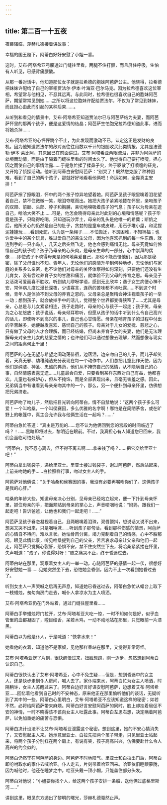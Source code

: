 ```yaml
---
---
---
```

title: 第二百一十五夜
---






夜幕降临，莎赫札德接着讲故事：





幸福的国王陛下，阿蒂白好好安慰了小姐一番。

这时，艾布·阿塔希亚弓腰透过门缝往里看，两腿不住打颤，而且屏住呼吸，生怕有人听见，已感背痛腰酸。

从那一番对话中，他知道那位女子就是拉希德的胞妹阿芭萨公主。他晓得，拉希德把妹妹许配给了自己的宰相贾法尔·伊本·叶海亚·巴尔马克。因为拉希德喜欢这位宰相，希望常与他相见，不忍其远离。与此同时，拉希德也很喜欢自己的胞妹阿芭萨，期望常常见到她……之所以将这位胞妹许配给贾法尔，不仅为了常见到妹妹，而且担心由此而引起的某种后果……。

从听到和看见的情景中，艾布·阿塔希亚知道贾法尔已与阿芭萨结为夫妻，而阿芭萨怀里的那两个孩子，便是这爱情的结晶；阿芭萨生怕胞兄拉希德知道此事，进而将她杀掉……

艾布·阿塔希亚的心怦怦跳个不止，为此发现而激动不已，认定这正是发财的良机。因为他知道贾法尔的敌对派往往用数以千计的银圆收买此类情报，尤其是法德勒·伊本·莱比阿，其原因已在前面讲过。艾布·阿塔希亚两眼流泪，并非为阿芭萨的处境而动情，而是由于隔着门缝往里看的时间太久了。他觉得自己要打喷嚏，担心因之而使自己的事情泄露……于是急忙揉了揉鼻子尖，终于驱散了打喷嚏的征兆，又开始了侦探活动。他听到阿蒂白安慰阿芭萨：“别哭了！既然您克服了种种困难，看到了自己的两个孩子，那就好好地看看他俩吧！命运如何，全靠真主安排！”

阿芭萨擦了擦眼泪，怀中的两个孩子惊异地望着她。阿芭萨见孩子眼里噙着泪花望着自己，禁不住微微一笑，眼泪夺眶而出。她把大孩子紧紧地搂在怀里，亲吻孩子的双颊、前额、头部、脖子和胸脯，亲切地嗅吸着孩子的气息；孩子以为母亲在逗自己，哈哈大笑不止……可是，他怎会晓得母亲此时此刻的心境和情感呢？孩子毕竟是孩子，只晓得吃喝，只知道玩沙弄土，母亲的乳头是他唯一的希冀；断奶之后，他所关心的仍然是自己的肚子，贪婪的是童车或皮球，用石子堆小屋，和泥捏泥娃娃玩……看到死蛇，认为是一条绳子……不怕搬迁，不畏困难，不知祸福；也许爱手中的某个玩具，胜过爱自己的亲生父母，因为他喜欢抓到的每一件东西，就连到手的一只小鸟儿，几天之后突然飞走，他也会感到痛惜无比。母亲究竟如何怜惜自己的孩子呢？孩子乃母亲的心头肉，是母亲生命的一部分，心中崇拜的偶像……即使孩子不晓得母亲是如何地喜爱自己，那也不能责怪他们，因为那是秘密，除了父母谁也不知。青年人，无论他们的感情升华到何种地步，无论他们与家庭的关系多么亲密，也不论他们对母亲的关怀体察得如何深刻，只要他们还没有生儿育女，没有尝过养育子女的甘甜和痛苦，就体验不到父母的养育之恩。母亲见子女活泼可爱而喜不胜收，听到幼儿咿呀学语，感到无比欣幸；遇子女生病便心神不安，常伴病儿度过漫长深夜，少语寡言，连药的苦味都不肯吐露……不到这个时候，青年人是体验不到父母的养育之恩的。父母亲总是聚精会神注视着孩子的一举一动；想到孩子，就会放掉手中的活儿，觉得整个世界都变得狭窄了……尤其是母亲，心总是与儿女紧紧相连，孩子走路时，母亲的心与孩子一起走；孩子笑，母亲为之心花怒放：孩子说话，母亲倾耳聆听，但愿从孩子的话中听到什么令自己高兴的话儿，即使听不到高兴的事儿，自己也心甘情愿。母亲在哺育孩子的过程中付出的辛苦越多，她便越发喜欢、慈悯自己的孩子。母亲对于儿女的爱抚、慈悲之心，只有做了父母的人才会理解，而已经结婚，但尚未养育子女的夫妻，他们是无法理解母亲对亲生儿女的慈爱之情的；也许他们可以通过想像去理解，然而想像与现实之间的距离何止千里！

阿芭萨的心在无望与希望之间动荡徘徊，边落泪，边亲吻自己的儿子，而儿子却笑着，天真无邪、幼稚纯洁充分表现在每一个动作中。人们总把儿童比作天使，因为他们是纯洁、神圣、忠诚的典范，他们从不掩饰自己的感情，从不隐瞒自己的心事，自然情感表露无遗……儿童最会自爱，只要看到某样东西对自己有益，他都喜欢。儿童也有嫉妒心，但从不掩饰，而是全部表现出来，且毫无害羞之感。因此，兄弟俩当中有谁看到母亲亲吻其中的一个，那么，另一个便扑到母亲怀里，仿佛想把兄弟挤走。

阿芭萨吻了吻儿子，然后把目光转向阿蒂白，情不自禁地说：“这两个孩子多么可爱！一个叫哈桑，一个叫侯赛因，多么优雅的名字啊！哪怕是在简陋茅舍，或在旷野上的帐篷中，真主会允许我与他俩生活在一起吗？……”

阿蒂白急忙答道：“真主是万能的……您不认为他俩回到您的宫殿的时间临近了吗？！……黑暗即将过去，黎明近在眼前。不过，我真担心有人知道您已回来，我们会面临可怕处境。”

“阿蒂白，我不忍心离去，但不得不离去啊……拿来钱了吗？……把它交给里亚士吧！”

阿蒂白拿出钱袋子，递给里亚士。里亚士接过钱袋子，谢过阿芭萨，然后站起来，上前亲吻她的手……白拉照样行事，吻过女主人的手。

阿芭萨对他俩说：“关于哈桑和侯赛因的事，我没有必要再嘱咐你们了。这俩孩子是我的心肝。”

哈桑的年龄大些，知道母亲决心分别，见母亲已经站立起来，便一下扑到母亲怀里，抓住母亲的手，把面颊贴到母亲的掌心上，声音哽咽地说：“妈妈，跟我们一起走吧！告诉爸爸，让他也和我们一起走吧！……”

阿芭萨见孩子眷恋凝视着自己，且两眼噙着泪珠，双唇颤抖，想说话又说不出来，想哭又哭不出来，只是咽唾沫……听到孩子那句话，看到那种伤感的情景，阿芭萨的心情自不待问，难以言状。她怕骨肉分离，竭力克制着自己的情感，心中不胜郁闷。眼见此情此景，听见哈桑提到自己的父亲，苦苦哀求母亲让父亲和他们一起走，阿芭萨只觉撕心裂肝，恐惧不安，禁不住突然坐下去，将哈桑紧紧搂在怀里，失声喊道：“孩子，你说得对呀！”随之痛哭不止，终于昏迷过去。

阿蒂白站在那里，观察着女主人的一举一动，心随阿芭萨的感情一起一伏，很想好好安慰她一番……见她突然坐下去，恐怕她会昏倒，因为不止一次看到她昏过去了。

听到女主人一声哭喊之后再无声息，知道她已昏迷过去，阿蒂白急忙从蜡台上取下一枝蜡烛，匆匆向房门走去，喊仆人拿凉水为主人喷洒。

艾布·阿塔希亚仍在门外站着，通过门缝往屋里看……

阿蒂白手举蜡烛将门拉开，艾布·阿塔希亚大吃一惊，一时不知如何是好，似乎血管里的血都凝固了，瞠目结舌，呆若木鸡，一动不动地站在那里，只觉眼前一片漆黑。

阿蒂白以为他是仆人，于是喊道：“快拿水来！”

她看他的衣着，知道他不是家奴，见他那样呆站在那里，又觉得非常奇怪。

艾布·阿塔希亚愣了片刻，很快醒悟过来，扭脸想跑，刚一迈步，忽然想到阿蒂白认识自己。

阿蒂白很快认出了艾布·阿塔希亚，心中不免生疑……但是，想到昏迷中的女主人，还是快步走到仆人房间，喊人去了。家仆端来水，阿蒂白忙为女主人喷洒，时隔稍许，女主人苏醒过来了。阿蒂白边好言好语安慰阿芭萨，边想着艾布·阿塔希亚……回忆着他看到自己时的不安神态，原来他正在那里偷听他们的谈话，无疑听到了其中的一些。阿蒂白心里明白，艾布·阿塔希亚不应该知道这样的秘密；如若不然，必将给阿芭萨带来麻烦。阿蒂白好言安慰阿芭萨的同时，脸上却挂着局促不安的神情，一时不晓得该不该向女主人吐露此事。阿蒂白左思右想，决定瞒着阿芭萨，以免加重她的痛苦与恐惧。

阿蒂白决计设法不让艾布·阿塔希亚泄露这个秘密。想到这里，她的不安心情消失了，又安慰起主人来。她示意里亚士、白拉先把两个孩子带走，只见里亚士站起来，将两个孩子分别扛在两个肩上，有说有笑，孩子高高兴兴，仿佛要赴什么令人高兴的约会似的。

阿蒂白仍然守在阿芭萨的身边。阿芭萨不时地叹气。里亚士和白拉出门后，阿蒂白即吩咐取水的家仆去喊哈亚。仆人走去，片刻带着哈亚回来。哈亚依旧睡眼蒙陇，因为喊他时，他还在睡梦之中。哈亚头戴一顶小帽，只能盖住部分头发。

阿蒂白对他说：“小姐要你找个人，给这两个孩子安排一条船，送他俩过底格里斯河……”





讲到这里，眼见东方透出了黎明的曙光，莎赫札德戛然止声。